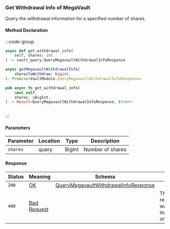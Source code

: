 ### Get Withdrawal Info of MegaVault

Query the withdrawal information for a specified number of shares.

#### Method Declaration

:::code-group

```python [Python]
async def get_withdrawal_info(
    self, shares: int
) -> vault_query.QueryMegavaultWithdrawalInfoResponse
```

```typescript [TypeScript]
async getMegavaultWithdrawalInfo(
    sharesToWithdraw: bigint,
): Promise<VaultModule.QueryMegavaultWithdrawalInfoResponse>
```

```rust [Rust]
pub async fn get_withdrawal_info(
    &mut self,
    shares: &BigInt,
) -> Result<QueryMegavaultWithdrawalInfoResponse, Error>
```

```url [API]

```

:::

#### Parameters

| Parameter | Location | Type   | Description                                  |
| --------- | -------- | ------ | -------------------------------------------- |
| `shares`  | query    | BigInt | Number of shares                             |

#### Response

| Status | Meaning       | Schema                                 |                                       |
| ------ | ------------- | -------------------------------------- | ------------------------------------- |
| `200`  | [OK]          | [QueryMegavaultWithdrawalInfoResponse] |                                       |
| `400`  | [Bad Request] |                                        | The request was malformed or invalid. |

[OK]: /types/ok
[QueryMegavaultWithdrawalInfoResponse]: /types/query_megavault_withdrawal_info_response
[Bad Request]: /types/bad-request
